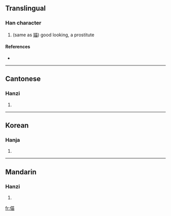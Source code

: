 ==Translingual==

===Han character===
{{Han char|rn=9|rad=人|as=09|sn=11|four=|canj=人廿田 (OTW)}}

# (same as [[媌]]) good looking, a prostitute

====References====
* {{Han ref|kx=0106.150|hdz=10186.150|uh=3464|ud=13412}}

----

==Cantonese==

===Hanzi===
{{yue-hanzi|jyut=|y=miu4}}

# {{defn|Cantonese|sort=人09}}
----

==Korean==

===Hanja===
{{ko-hanja|hangeul=묘|rv=myo|mr=myo|y=myo}}

# {{defn|Korean|sort=人09}}

----

==Mandarin==

===Hanzi===
{{cmn-hanzi|pin=[[miáo]] ([[miao2]])|wg=miao<sup>2</sup>}}

# {{defn|Mandarin|sort=人09}}

[[fr:㑤]]
